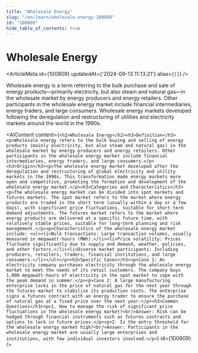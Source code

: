 ```yaml
---
title: "Wholesale Energy"
slug: "/en/learn/wholesale-energy-100809"
id: "100809"
hide_table_of_contents: true
---
```



# Wholesale Energy

<ArticleMeta id={100809} updatedAt={'2024-09-13 11:13:21'} alias={`[]`} />
<div className='border-solid border-b border-t-0 my-4 border-[var(--ifm-color-gray-300)]' />

Wholesale energy is a term referring to the bulk purchase and sale of energy products—primarily electricity, but also steam and natural gas—in the wholesale market by energy producers and energy retailers. Other participants in the wholesale energy market include financial intermediaries, energy traders, and large consumers. Wholesale energy markets developed following the deregulation and restructuring of utilities and electricity markets around the world in the 1990s.

<AIContent content={`<h2>Wholesale Energy</h2><h3>Definition</h3><p>Wholesale energy refers to the bulk buying and selling of energy products (mainly electricity, but also steam and natural gas) in the wholesale market by energy producers and energy retailers. Other participants in the wholesale energy market include financial intermediaries, energy traders, and large consumers.</p><h3>Origin</h3><p>The wholesale energy market developed after the deregulation and restructuring of global electricity and utility markets in the 1990s. This transformation made energy markets more open and competitive, promoting the formation and development of the wholesale energy market.</p><h3>Categories and Characteristics</h3><p>The wholesale energy market can be divided into spot markets and futures markets. The spot market refers to the market where energy products are traded in the short term (usually within a day or a few days), with significant price fluctuations, suitable for short-term demand adjustments. The futures market refers to the market where energy products are delivered at a specific future time, with relatively stable prices, suitable for long-term planning and risk management.</p><p>Characteristics of the wholesale energy market include: <ul><li>Bulk transactions: Large transaction volumes, usually measured in megawatt-hours (MWh).</li><li>Price volatility: Prices fluctuate significantly due to supply and demand, weather, policies, and other factors.</li><li>Diverse market participants: Including producers, retailers, traders, financial institutions, and large consumers.</li></ul></p><h3>Specific Cases</h3><p>Case 1: An electricity company purchases electricity through the wholesale energy market to meet the needs of its retail customers. The company buys 1,000 megawatt-hours of electricity in the spot market to cope with the peak demand in summer.</p><p>Case 2: A large manufacturing enterprise locks in the price of natural gas for the next year through the futures market to stabilize its production costs. The enterprise signs a futures contract with an energy trader to ensure the purchase of natural gas at a fixed price over the next year.</p><h3>Common Questions</h3><p>1. How to manage the risk of significant price fluctuations in the wholesale energy market?<br/>Answer: Risk can be hedged through financial instruments such as futures contracts and options to lock in future prices.</p><p>2. Is the entry threshold for the wholesale energy market high?<br/>Answer: Participants in the wholesale energy market are usually large enterprises and institutions, with few individual investors involved.</p>`} id={100809} />

